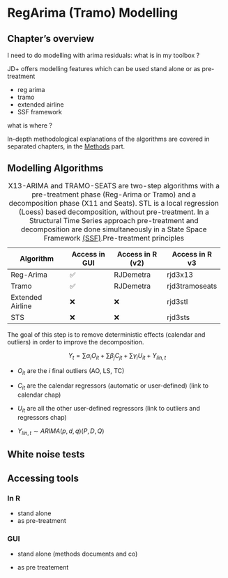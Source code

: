 # RegArima (Tramo) Modelling {.unnumbered #a-reg-a}

## Chapter's overview

I need to do modelling with arima residuals: what is in my toolbox ?

JD+ offers modelling features which can be used stand alone or as pre-treatment

-   reg arima
-   tramo
-   extended airline
-   SSF framework

what is where ?

In-depth methodological explanations of the algorithms are covered in separated chapters, in the [Methods](P_Methods.qmd) part.

## Modelling Algorithms

+--------------------+---------------+------------------+----------------+
| Algorithm          | Access in GUI | Access in R (v2) | Access in R v3 |
+====================+===============+==================+================+
| Reg-Arima          | ✅            | RJDemetra        | rjd3x13        |
+--------------------+---------------+------------------+----------------+
| Tramo              | ✅            | RJDemetra        | rjd3tramoseats |
+--------------------+---------------+------------------+----------------+
| Extended Airline   | ❌            | ❌               | rjd3stl        |
+--------------------+---------------+------------------+----------------+
| STS                | ❌            | ❌               | rjd3sts        |
+--------------------+---------------+------------------+----------------+

: X13-ARIMA and TRAMO-SEATS are two-step algorithms with a pre-treatment phase (Reg-Arima or Tramo) and a decomposition phase (X11 and Seats). STL is a local regression (Loess) based decomposition, without pre-treatment. In a Structural Time Series approach pre-treatment and decomposition are done simultaneously in a State Space Framework [(SSF)](M-state-space-framework.qmd).Pre-treatment principles

The goal of this step is to remove deterministic effects (calendar and outliers) in order to improve the decomposition.

$$
Y_t = \sum {\alpha}_i O_{it} + \sum\beta_j C_{jt} + \sum {\gamma}_i U_{it} + Y_{lin,t}
$$

-   $O_{it}$ are the $i$ final outliers (AO, LS, TC)

-   $C_{it}$ are the calendar regressors (automatic or user-defined) (link to calendar chap)

-   $U_{it}$ are all the other user-defined regressors (link to outliers and regressors chap)

-   $Y_{lin,t} \sim ARIMA(p,d,q)(P,D,Q)$

## White noise tests 

## Accessing tools 

### In R

- stand alone 
- as pre-treatment 

### GUI 

- stand alone (methods documents and co)

- as pre treatement 

